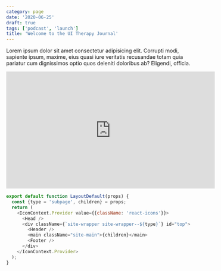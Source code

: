 ```yaml
---
category: page
date: '2020-06-25'
draft: true
tags: ['podcast', 'launch']
title: 'Welcome to the UI Therapy Journal'
---
```


Lorem ipsum dolor sit amet consectetur adipisicing elit. Corrupti modi, sapiente ipsum, maxime, eius quasi iure veritatis recusandae totam quia pariatur cum dignissimos optio quos deleniti doloribus ab? Eligendi, officia.

<div className="embed-responsively embed-responsively--16by9">
  <iframe
    width="560"
    height="315"
    src="https://www.youtube.com/embed/4SZl1r2O_bY"
    frameborder="0"
    allowfullscreen
  ></iframe>
</div>

```js
export default function LayoutDefault(props) {
  const {type = 'subpage', children} = props;
  return (
    <IconContext.Provider value={{className: 'react-icons'}}>
      <Head />
      <div className={`site-wrapper site-wrapper--${type}`} id="top">
        <Header />
        <main className="site-main">{children}</main>
        <Footer />
      </div>
    </IconContext.Provider>
  );
}
```
